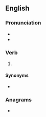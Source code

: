==English==

===Pronunciation===
* {{IPA|en|/ˈstɹɪvən/}}
* {{rhymes|en|ɪvən}}

===Verb===
{{head|en|verb form}}

# {{past participle of|en|strive|nocat=1}}

====Synonyms====
* {{l|en|strived}}

===Anagrams===
* {{anagrams|en|a=einrstv|inverts}}